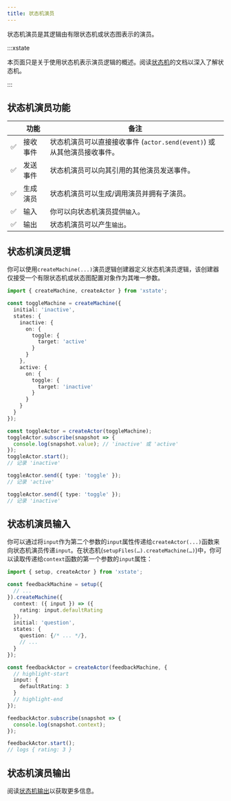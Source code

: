```yaml
---
title: 状态机演员
---
```


状态机演员是其逻辑由有限状态机或状态图表示的演员。

:::xstate

本页面只是关于使用状态机表示演员逻辑的概述。阅读[状态机](./machines.mdx)的文档以深入了解状态机。

:::

## 状态机演员功能

| | 功能 | 备注 |
| --- | --- | --- |
| ✅ | 接收事件 | 状态机演员可以直接接收事件 (`actor.send(event)`) 或从其他演员接收事件。 |
| ✅ | 发送事件 | 状态机演员可以向其引用的其他演员发送事件。 |
| ✅ | 生成演员 | 状态机演员可以生成/调用演员并拥有子演员。 |
| ✅ | 输入 | 你可以向状态机演员提供`输入`。 |
| ✅ | 输出 | 状态机演员可以产生`输出`。 |

## 状态机演员逻辑

你可以使用`createMachine(...)`演员逻辑创建器定义状态机演员逻辑，该创建器仅接受一个有限状态机或状态图配置对象作为其唯一参数。

```ts
import { createMachine, createActor } from 'xstate';

const toggleMachine = createMachine({
  initial: 'inactive',
  states: {
    inactive: {
      on: {
        toggle: {
          target: 'active'
        }
      }
    },
    active: {
      on: {
        toggle: {
          target: 'inactive'
        }
      }
    }
  }
});

const toggleActor = createActor(toggleMachine);
toggleActor.subscribe(snapshot => {
  console.log(snapshot.value); // 'inactive' 或 'active'
});
toggleActor.start();
// 记录 'inactive'

toggleActor.send({ type: 'toggle' });
// 记录 'active'

toggleActor.send({ type: 'toggle' });
// 记录 'inactive'
```

## 状态机演员输入

你可以通过将`input`作为第二个参数的`input`属性传递给`createActor(...)`函数来向状态机演员传递`input`。在状态机(`setupFiles(…).createMachine(…)`)中，你可以读取传递给`context`函数的第一个参数的`input`属性：

```ts
import { setup, createActor } from 'xstate';

const feedbackMachine = setup({
  // ...
}).createMachine({
  context: ({ input }) => ({
    rating: input.defaultRating
  }),
  initial: 'question',
  states: {
    question: {/* ... */},
    // ...
  }
});

const feedbackActor = createActor(feedbackMachine, {
  // highlight-start
  input: {
    defaultRating: 3
  }
  // highlight-end
});

feedbackActor.subscribe(snapshot => {
  console.log(snapshot.context);
});

feedbackActor.start();
// logs { rating: 3 }
```

## 状态机演员输出

阅读[状态机输出](./output.mdx)以获取更多信息。

